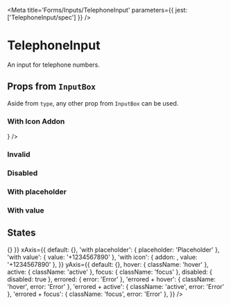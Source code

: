 

<Meta title='Forms/Inputs/TelephoneInput' parameters={{ jest: ['TelephoneInput/spec'] }} />

# TelephoneInput

An input for telephone numbers.

<Preview>
  <Story name='Default'>
    <TelephoneInput />
  </Story>
</Preview>

<Props of={TelephoneInput} />

## Props from <LinkTo kind='Forms|InputBox' story='Default Story'>`InputBox`</LinkTo>

Aside from `type`, any other prop from <LinkTo kind='Forms|InputBox' story='Default Story'>`InputBox`</LinkTo> can be
used.

### With Icon Addon

<Preview>
  <Story name='With Icon Addon'>
    <TelephoneInput addon={<Icon name='send' size='x20' />} />
  </Story>
</Preview>

### Invalid

<Preview>
  <Story name='Invalid'>
    <TelephoneInput error='Error' />
  </Story>
</Preview>

### Disabled

<Preview>
  <Story name='Disabled'>
    <TelephoneInput disabled />
  </Story>
</Preview>

### With placeholder

<Preview>
  <Story name='With Placeholder'>
    <TelephoneInput placeholder='Placeholder' />
  </Story>
</Preview>

### With value

<Preview>
  <Story name='With Value'>
    <TelephoneInput defaultValue='+1 (213) 724-2528' />
  </Story>
</Preview>

## States

<Story name='States'>
  <PropsVariationSection
    component={TelephoneInput}
    common={{ onChange: () => {} }}
    xAxis={{
      default: {},
      'with placeholder': { placeholder: 'Placeholder' },
      'with value': { value: '+1234567890' },
      'with icon': { addon: <Icon name='mobile' size='x20' />, value: '+1234567890' },
    }}
    yAxis={{
      default: {},
      hover: { className: 'hover' },
      active: { className: 'active' },
      focus: { className: 'focus' },
      disabled: { disabled: true },
      errored: { error: 'Error' },
      'errored + hover': { className: 'hover', error: 'Error' },
      'errored + active': { className: 'active', error: 'Error' },
      'errored + focus': { className: 'focus', error: 'Error' },
    }}
  />
</Story>
